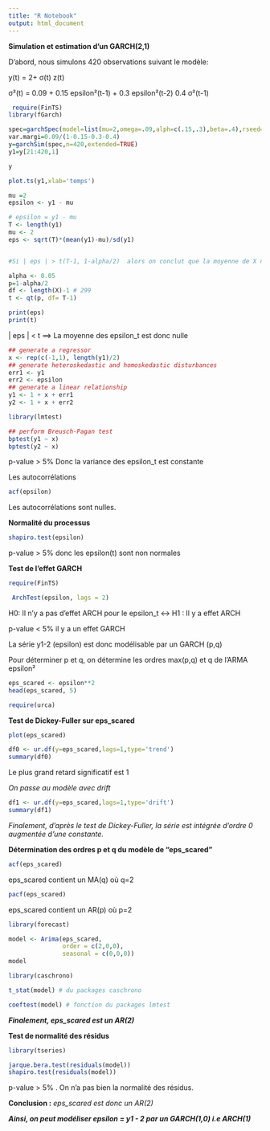 ```yaml
---
title: "R Notebook"
output: html_document
---
```


**Simulation et estimation d'un GARCH(2,1)**

D'abord, nous simulons 420 observations suivant le modèle:

y(t) = 2+ σ(t) z(t)

σ²(t) = 0.09 + 0.15 epsilon²(t-1) + 0.3 epsilon²(t-2) 0.4 σ²(t-1)

```r
 require(FinTS)
library(fGarch)
```

```r

spec=garchSpec(model=list(mu=2,omega=.09,alph=c(.15,.3),beta=.4),rseed=9647)
var.margi=0.09/(1-0.15-0.3-0.4)
y=garchSim(spec,n=420,extended=TRUE)
y1=y[21:420,1]
```

```r
y
```

```r

plot.ts(y1,xlab='temps')

```

```r

mu =2
epsilon <- y1 - mu
```

```r

# epsilon = y1 - mu
T <- length(y1)
mu <- 2
eps <- sqrt(T)*(mean(y1)-mu)/sd(y1)


#Si | eps | > t(T-1, 1-alpha/2)  alors on conclut que la moyenne de X n'est pas 5

alpha <- 0.05
p=1-alpha/2
df <- length(X)-1 # 299
t <- qt(p, df= T-1)
```

```r
print(eps)
print(t)
```

\| eps \| \< t ==\> La moyenne des epsilon_t est donc nulle

```r

## generate a regressor
x <- rep(c(-1,1), length(y1)/2)
## generate heteroskedastic and homoskedastic disturbances
err1 <- y1
err2 <- epsilon
## generate a linear relationship
y1 <- 1 + x + err1
y2 <- 1 + x + err2

```

```r
library(lmtest)
```

```r
## perform Breusch-Pagan test
bptest(y1 ~ x)
bptest(y2 ~ x)
```

p-value \> 5% Donc la variance des epsilon_t est constante

Les autocorrélations

```r
acf(epsilon)
```

Les autocorrélations sont nulles.

**Normalité du processus**

```r
shapiro.test(epsilon)
```

p-value \> 5% donc les epsilon(t) sont non normales

**Test de l'effet GARCH**

```r
require(FinTS)
```

```r
 ArchTest(epsilon, lags = 2)
```

H0: Il n'y a pas d'effet ARCH pour le epsilon_t \<-\> H1 : Il y a effet ARCH

p-value \< 5% il y a un effet GARCH

La série y1-2 (epsilon) est donc modélisable par un GARCH (p,q)

Pour déterminer p et q, on détermine les ordres max(p,q) et q de l'ARMA epsilon²

```r

eps_scared <- epsilon**2
head(eps_scared, 5)
```

```r
require(urca)
```

**Test de Dickey-Fuller sur eps_scared**

```r
plot(eps_scared)
```

```r
df0 <- ur.df(y=eps_scared,lags=1,type='trend')
summary(df0)
```

Le plus grand retard significatif est 1

*On passe au modèle avec drift*

```r
df1 <- ur.df(y=eps_scared,lags=1,type='drift')
summary(df1)
```

*Finalement, d'après le test de Dickey-Fuller, la série est intégrée d'ordre 0 augmentée d'une constante.*

**Détermination des ordres p et q du modèle de "eps_scared"**

```r
acf(eps_scared)
```

eps_scared contient un MA(q) où q=2

```r
pacf(eps_scared)
```

eps_scared contient un AR(p) où p=2

```r
library(forecast)
```

```r
model <- Arima(eps_scared,
               order = c(2,0,0),
               seasonal = c(0,0,0))
model
```

```r
library(caschrono)
```

```r

t_stat(model) # du packages caschrono 
```

```r
coeftest(model) # fonction du packages lmtest
```

***Finalement, eps_scared est un AR(2)***

**Test de normalité des résidus**

```r
library(tseries)
```

```r

jarque.bera.test(residuals(model))
shapiro.test(residuals(model))
```

p-value \> 5% . On n'a pas bien la normalité des résidus.

**Conclusion :** *eps_scared est donc un AR(2)*

***Ainsi, on peut modéliser epsilon = y1 - 2 par un GARCH(1,0) i.e ARCH(1)***

